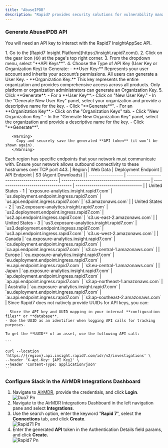 ```yaml
---
title: "AbuseIPDB"
description: "Rapid7 provides security solutions for vulnerability management, incident detection, response, and cloud security. Rapid7 platform helps organizations identify and mitigate risks, detect threats, and respond to incidents efficiently."
---
```


### Generate AbuseIPDB API

You will need an API key to interact with the Rapid7 InsightAppSec API.

<Steps>
  <Step title="Access AbuseIPDB Platform">
    1. Go to the [Rapid7 Insight Platform](https://insight.rapid7.com/).
    2. Click on the gear icon (⚙️) at the page's top right corner.
    3. From the dropdown menu, select "**API Keys**".
    4. Choose the Type of API Key (User Key or Organization Key) to Generate:
       - **User Key:** Represents your user account and inherits your account’s permissions. All users can generate a User Key.
       - **Organization Key:** This key represents the entire organization and provides comprehensive access across all products. Only platform or organization administrators can generate an Organization Key.
    5. Click **Generate**.
       - For a **User Key**:​
         - Click on "New User Key."
         - In the "Generate New User Key" panel, select your organization and provide a descriptive name for the key.
         - Click "**Generate**".
       - For an **Organization Key**:​
         - Click on the "Organization Keys" tab.
         - Click "New Organization Key."
         - In the "Generate New Organization Key" panel, select the organization and provide a descriptive name for the key.
         - Click "**Generate**".

       <Warning>
         Copy and securely save the generated **API token** (it won’t be shown again).
       </Warning>
  </Step>
  <Step title="Determine Data Storage Region">
    <Info>
      Each region has specific endpoints that your network must communicate with.
    </Info>
    <Tip>
      Ensure your network allows outbound connectivity to these hostnames over TCP port 443.
    </Tip>
    | Region            | Web Data                                    | Deployment Endpoint                          | API Endpoint                          | S3 (Agent Downloads)              |
    | ----------------- | ------------------------------------------- | -------------------------------------------- | ------------------------------------- | --------------------------------- |
    | United States - 1 | `exposure-analytics.insight.rapid7.com`     | `us.deployment.endpoint.ingress.rapid7.com`  | `us.api.endpoint.ingress.rapid7.com`  | `s3.amazonaws.com`                |
    | United States - 2 | `us2.exposure-analytics.insight.rapid7.com` | `us2.deployment.endpoint.ingress.rapid7.com` | `us2.api.endpoint.ingress.rapid7.com` | `s3.us-east-2.amazonaws.com`      |
    | United States - 3 | `us3.exposure-analytics.insight.rapid7.com` | `us3.deployment.endpoint.ingress.rapid7.com` | `us3.api.endpoint.ingress.rapid7.com` | `s3.us-west-2.amazonaws.com`      |
    | Canada            | `ca.exposure-analytics.insight.rapid7.com`  | `ca.deployment.endpoint.ingress.rapid7.com`  | `ca.api.endpoint.ingress.rapid7.com`  | `s3.ca-central-1.amazonaws.com`   |
    | Europe            | `eu.exposure-analytics.insight.rapid7.com`  | `eu.deployment.endpoint.ingress.rapid7.com`  | `eu.api.endpoint.ingress.rapid7.com`  | `s3.eu-central-1.amazonaws.com`   |
    | Japan             | `ap.exposure-analytics.insight.rapid7.com`  | `ap.deployment.endpoint.ingress.rapid7.com`  | `ap.api.endpoint.ingress.rapid7.com`  | `s3.ap-northeast-1.amazonaws.com` |
    | Australia         | `au.exposure-analytics.insight.rapid7.com`  | `au.deployment.endpoint.ingress.rapid7.com`  | `au.api.endpoint.ingress.rapid7.com`  | `s3.ap-southeast-2.amazonaws.com` |
  </Step>
  <Step title="Associate the UUID with Your API Key">
    Since Rapid7 does not natively provide UUIDs for API keys, you can:

    - Store the API key and UUID mapping in your internal **configuration files** or **database**.
    - Use the UUID as an identifier when logging API calls for tracking purposes.

    To get the **UUID** of an asset, use the following API call:

    ```
    
    curl --location 'https://{region}.api.insight.rapid7.com/idr/v2/investigations' \
    --header 'X-Api-Key: {API Key}' \
    --header 'Content-Type: application/json'
    ```
  </Step>
</Steps>

### Configure Slack in the AirMDR Integrations Dashboard

1. Navigate to [AirMDR](https://app.airmdr.com/auth/login), provide the credentials, and click **Login**.\
   ![Duo7 Pn](/images/Duo7.png)
2. Navigate to the AirMDR Integrations Dashboard in the left navigation pane and select **Integrations**.
3. Use the search option, enter the keyword "**Rapid 7**", select the **Connections** tab, and click **Create**.\
   ![Rapid71 Pn](/images/Rapid71.png)
4. Enter the generated **API** token in the Authentication Details field params, and click **Create.**\
   ![Rapid7 Pn](/images/Rapid7.png)